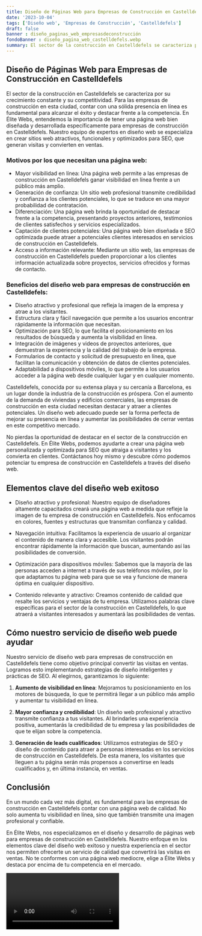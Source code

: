 ```yaml
---
title: Diseño de Páginas Web para Empresas de Construcción en Castelldefels
date: '2023-10-04'
tags: ['Diseño web', 'Empresas de Construcción', 'Castelldefels']
draft: false
banner : diseño_paginas_web_empresasdeconstrucción
fondoBanner : diseño_pagina_web_castelldefels.webp
summary: El sector de la construcción en Castelldefels se caracteriza por su crecimiento constante y su competitividad. Para las empresas de construcción en esta ciudad, contar con una sólida presencia en línea es fundamental para alcanzar el éxito y destacar frente a la competencia. En Élite Webs, entendemos la importancia de tener una página web bien diseñada y desarrollada específicamente para empresas de construcción en Castelldefels. Nuestro equipo de expertos en diseño web se especializa en crear sitios web atractivos, funcionales y optimizados para SEO, que generan visitas y convierten en ventas. 
---
```


## Diseño de Páginas Web para Empresas de Construcción en Castelldefels

El sector de la construcción en Castelldefels se caracteriza por su crecimiento constante y su competitividad. Para las empresas de construcción en esta ciudad, contar con una sólida presencia en línea es fundamental para alcanzar el éxito y destacar frente a la competencia. En Élite Webs, entendemos la importancia de tener una página web bien diseñada y desarrollada específicamente para empresas de construcción en Castelldefels. Nuestro equipo de expertos en diseño web se especializa en crear sitios web atractivos, funcionales y optimizados para SEO, que generan visitas y convierten en ventas. 

### Motivos por los que necesitan una página web:

- Mayor visibilidad en línea: Una página web permite a las empresas de construcción en Castelldefels ganar visibilidad en línea frente a un público más amplio.
- Generación de confianza: Un sitio web profesional transmite credibilidad y confianza a los clientes potenciales, lo que se traduce en una mayor probabilidad de contratación.
- Diferenciación: Una página web brinda la oportunidad de destacar frente a la competencia, presentando proyectos anteriores, testimonios de clientes satisfechos y servicios especializados.
- Captación de clientes potenciales: Una página web bien diseñada e SEO optimizada puede atraer a potenciales clientes interesados en servicios de construcción en Castelldefels.
- Acceso a información relevante: Mediante un sitio web, las empresas de construcción en Castelldefels pueden proporcionar a los clientes información actualizada sobre proyectos, servicios ofrecidos y formas de contacto.

### Beneficios del diseño web para empresas de construcción en Castelldefels:

- Diseño atractivo y profesional que refleja la imagen de la empresa y atrae a los visitantes.
- Estructura clara y fácil navegación que permite a los usuarios encontrar rápidamente la información que necesitan.
- Optimización para SEO, lo que facilita el posicionamiento en los resultados de búsqueda y aumenta la visibilidad en línea.
- Integración de imágenes y videos de proyectos anteriores, que demuestran la experiencia y la calidad del trabajo de la empresa.
- Formularios de contacto y solicitud de presupuesto en línea, que facilitan la comunicación y obtención de datos de clientes potenciales.
- Adaptabilidad a dispositivos móviles, lo que permite a los usuarios acceder a la página web desde cualquier lugar y en cualquier momento.

Castelldefels, conocida por su extensa playa y su cercanía a Barcelona, es un lugar donde la industria de la construcción es próspera. Con el aumento de la demanda de viviendas y edificios comerciales, las empresas de construcción en esta ciudad necesitan destacar y atraer a clientes potenciales. Un diseño web adecuado puede ser la forma perfecta de mejorar su presencia en línea y aumentar las posibilidades de cerrar ventas en este competitivo mercado.

No pierdas la oportunidad de destacar en el sector de la construcción en Castelldefels. En Élite Webs, podemos ayudarte a crear una página web personalizada y optimizada para SEO que atraiga a visitantes y los convierta en clientes. Contáctanos hoy mismo y descubre cómo podemos potenciar tu empresa de construcción en Castelldefels a través del diseño web.

<GifSeo />

<Cta />

## Elementos clave del diseño web exitoso

- Diseño atractivo y profesional: Nuestro equipo de diseñadores altamente capacitados creará una página web a medida que refleje la imagen de tu empresa de construcción en Castelldefels. Nos enfocamos en colores, fuentes y estructuras que transmitan confianza y calidad.

- Navegación intuitiva: Facilitamos la experiencia de usuario al organizar el contenido de manera clara y accesible. Los visitantes podrán encontrar rápidamente la información que buscan, aumentando así las posibilidades de conversión.

- Optimización para dispositivos móviles: Sabemos que la mayoría de las personas acceden a internet a través de sus teléfonos móviles, por lo que adaptamos tu página web para que se vea y funcione de manera óptima en cualquier dispositivo.

- Contenido relevante y atractivo: Creamos contenido de calidad que resalte los servicios y ventajas de tu empresa. Utilizamos palabras clave específicas para el sector de la construcción en Castelldefels, lo que atraerá a visitantes interesados y aumentará las posibilidades de ventas.

## Cómo nuestro servicio de diseño web puede ayudar

Nuestro servicio de diseño web para empresas de construcción en Castelldefels tiene como objetivo principal convertir las visitas en ventas. Logramos esto implementando estrategias de diseño inteligentes y prácticas de SEO. Al elegirnos, garantizamos lo siguiente:

1. **Aumento de visibilidad en línea**: Mejoramos tu posicionamiento en los motores de búsqueda, lo que te permitirá llegar a un público más amplio y aumentar tu visibilidad en línea.

2. **Mayor confianza y credibilidad**: Un diseño web profesional y atractivo transmite confianza a tus visitantes. Al brindarles una experiencia positiva, aumentarás la credibilidad de tu empresa y las posibilidades de que te elijan sobre la competencia.

3. **Generación de leads cualificados**: Utilizamos estrategias de SEO y diseño de contenido para atraer a personas interesadas en los servicios de construcción en Castelldefels. De esta manera, los visitantes que lleguen a tu página serán más propensos a convertirse en leads cualificados y, en última instancia, en ventas.

## Conclusión

En un mundo cada vez más digital, es fundamental para las empresas de construcción en Castelldefels contar con una página web de calidad. No solo aumenta tu visibilidad en línea, sino que también transmite una imagen profesional y confiable. 

En Élite Webs, nos especializamos en el diseño y desarrollo de páginas web para empresas de construcción en Castelldefels. Nuestro enfoque en los elementos clave del diseño web exitoso y nuestra experiencia en el sector nos permiten ofrecerte un servicio de calidad que convertirá las visitas en ventas. No te conformes con una página web mediocre, elige a Élite Webs y destaca por encima de tu competencia en el mercado.

<Video />

<CtaBot job='Empresas de Construcción' city='Castelldefels'/>

<Gmaps query='Castelldefels+españa+maps' />